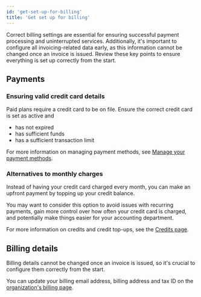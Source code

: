 ```yaml
---
id: 'get-set-up-for-billing'
title: 'Get set up for billing'
---
```


Correct billing settings are essential for ensuring successful payment processing and uninterrupted services. Additionally, it's important to configure all invoicing-related data early, as this information cannot be changed once an invoice is issued. Review these key points to ensure everything is set up correctly from the start.

## Payments

### Ensuring valid credit card details
Paid plans require a credit card to be on file. Ensure the correct credit card is set as active and

- has not expired
- has sufficient funds
- has a sufficient transaction limit

For more information on managing payment methods, see [Manage your payment methods](/docs/guides/platform/manage-your-subscription#manage-your-payment-methods).

### Alternatives to monthly charges
Instead of having your credit card charged every month, you can make an upfront payment by topping up your credit balance.

You may want to consider this option to avoid issues with recurring payments, gain more control over how often your credit card is charged, and potentially make things easier for your accounting department.

For more information on credits and credit top-ups, see the [Credits page](/docs/guides/platform/credits).

## Billing details
Billing details cannot be changed once an invoice is issued, so it's crucial to configure them correctly from the start.

You can update your billing email address, billing address and tax ID on the [organization's billing page](https://supabase.com/dashboard/org/_/billing).


